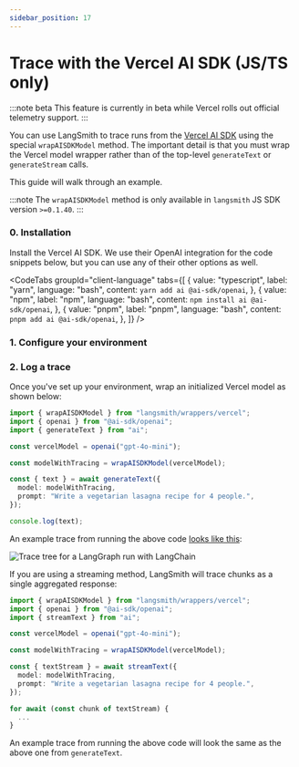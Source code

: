 ```yaml
---
sidebar_position: 17
---
```



# Trace with the Vercel AI SDK (JS/TS only)

:::note beta
This feature is currently in beta while Vercel rolls out official telemetry support.
:::

You can use LangSmith to trace runs from the [Vercel AI SDK](https://sdk.vercel.ai/docs/introduction) using
the special `wrapAISDKModel` method. The important detail is that you must wrap the Vercel model wrapper
rather than of the top-level `generateText` or `generateStream` calls.

This guide will walk through an example.

:::note
The `wrapAISDKModel` method is only available in `langsmith` JS SDK version `>=0.1.40`.
:::

### 0. Installation

Install the Vercel AI SDK. We use their OpenAI integration for the code snippets below, but you can use any of their
other options as well.

<CodeTabs
  groupId="client-language"
  tabs={[
    {
      value: "typescript",
      label: "yarn",
      language: "bash",
      content: `yarn add ai @ai-sdk/openai`,
    },
    {
      value: "npm",
      label: "npm",
      language: "bash",
      content: `npm install ai @ai-sdk/openai`,
    },
    {
      value: "pnpm",
      label: "pnpm",
      language: "bash",
      content: `pnpm add ai @ai-sdk/openai`,
    },
  ]}
/>

### 1. Configure your environment

<ConfigureSDKEnvironmentCodeTabs />

### 2. Log a trace

Once you've set up your environment, wrap an initialized Vercel model as shown below:

```ts
import { wrapAISDKModel } from "langsmith/wrappers/vercel";
import { openai } from "@ai-sdk/openai";
import { generateText } from "ai";

const vercelModel = openai("gpt-4o-mini");

const modelWithTracing = wrapAISDKModel(vercelModel);

const { text } = await generateText({
  model: modelWithTracing,
  prompt: "Write a vegetarian lasagna recipe for 4 people.",
});

console.log(text);
```

An example trace from running the above code [looks like this](https://smith.langchain.com/public/fbd12847-9485-43cf-a0a3-82c0b3318594/r):

![Trace tree for a LangGraph run with LangChain](./static/vercel_ai_sdk_trace.png)

If you are using a streaming method, LangSmith will trace chunks as a single aggregated response:

```ts
import { wrapAISDKModel } from "langsmith/wrappers/vercel";
import { openai } from "@ai-sdk/openai";
import { streamText } from "ai";

const vercelModel = openai("gpt-4o-mini");

const modelWithTracing = wrapAISDKModel(vercelModel);

const { textStream } = await streamText({
  model: modelWithTracing,
  prompt: "Write a vegetarian lasagna recipe for 4 people.",
});

for await (const chunk of textStream) {
  ...
}
```

An example trace from running the above code will look the same as the above one from `generateText`.
